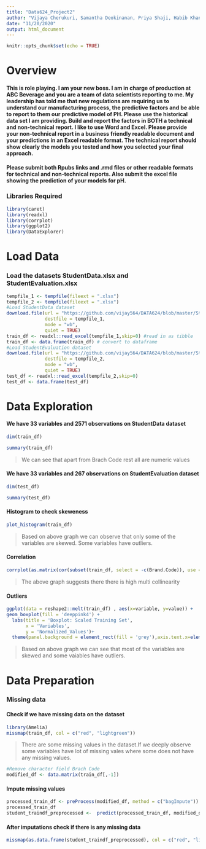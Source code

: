 ---
title: "Data624_Project2"
author: "Vijaya Cherukuri, Samantha Deokinanan, Priya Shaji, Habib Khan"
date: "11/20/2020"
output: html_document
---

```{r setup, include=FALSE}
knitr::opts_chunk$set(echo = TRUE)
```

# Overview

#### This is role playing.  I am your new boss.  I am in charge of production at ABC Beverage and you are a team of data scientists reporting to me.  My leadership has told me that new regulations are requiring us to understand our manufacturing process, the predictive factors and be able to report to them our predictive model of PH. Please use the historical data set I am providing.  Build and report the factors in BOTH a technical and non-technical report.  I like to use Word and Excel.  Please provide your non-technical report in a  business friendly readable document and your predictions in an Excel readable format.   The technical report should show clearly the models you tested and how you selected your final approach.

#### Please submit both Rpubs links and .rmd files or other readable formats for technical and non-technical reports.  Also submit the excel file showing the prediction of your models for pH.

### Libraries Required

```{r}
library(caret)
library(readxl)
library(corrplot)
library(ggplot2)
library(DataExplorer)
```

# Load Data

### Load the datasets StudentData.xlsx and StudentEvaluation.xlsx

```{r}
tempfile_1 <- tempfile(fileext = ".xlsx")
tempfile_2 <- tempfile(fileext = ".xlsx")
#Load StudentData dataset
download.file(url = "https://github.com/vijay564/DATA624/blob/master/StudentData.xlsx?raw=true", 
              destfile = tempfile_1, 
              mode = "wb", 
              quiet = TRUE)
train_df <- readxl::read_excel(tempfile_1,skip=0) #read in as tibble
train_df <- data.frame(train_df) # convert to dataframe
#Load StudentEvaluation dataset
download.file(url = "https://github.com/vijay564/DATA624/blob/master/StudentEvaluation.xlsx?raw=true", 
              destfile = tempfile_2, 
              mode = "wb", 
              quiet = TRUE)
test_df <- readxl::read_excel(tempfile_2,skip=0)
test_df <- data.frame(test_df)
```

# Data Exploration

#### We have 33 variables and 2571 observations on StudentData dataset

```{r}
dim(train_df)
```

```{r}
summary(train_df)
```

> We can see that apart from Brach Code rest all are numeric values

#### We have 33 variables and 267 observations on StudentEvaluation dataset

```{r}
dim(test_df)
```

```{r}
summary(test_df)
```

#### Histogram to check skeweness

```{r}

plot_histogram(train_df)
```

> Based on above graph we can observe that only some of the variables are skewed. Some variables have outliers.

#### Correlation

```{r}
corrplot(as.matrix(cor(subset(train_df, select = -c(Brand.Code)), use = "pairwise.complete")),method = "circle")
```

> The above graph suggests there there is high multi collinearity

#### Outliers

```{r}
ggplot(data = reshape2::melt(train_df) , aes(x=variable, y=value)) + 
geom_boxplot(fill = 'deeppink4') +
  labs(title = 'Boxplot: Scaled Training Set',
       x = 'Variables',
       y = 'Normalized_Values')+
  theme(panel.background = element_rect(fill = 'grey'),axis.text.x=element_text(size=10, angle=90))
```
> Based on above graph we can see that most of the variables are skewed and some vaiables have outliers. 

# Data Preparation

### Missing data
#### Check if we have missing data on the dataset

```{r}
library(Amelia)
missmap(train_df, col = c("red", "lightgreen"))
```

> There are some missing values in the dataset.If we deeply observe some variables have lot of missing vales where some does not have any missing values.

```{r}
#Remove character field Brach Code
modified_df <- data.matrix(train_df[,-1])
```


#### Impute missing values

```{r}
processed_train_df <- preProcess(modified_df, method = c("bagImpute"))
processed_train_df
student_traindf_preprocessed <-  predict(processed_train_df, modified_df)
```


#### After imputations check if there is any missing data

```{r}
missmap(as.data.frame(student_traindf_preprocessed), col = c("red", "lightgreen"))
```


